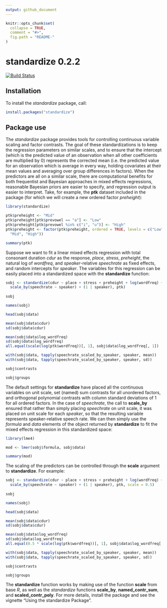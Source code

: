 ```yaml
---
output: github_document
---
```


<!-- README.md is generated from README.Rmd. Please edit that file -->

```r
knitr::opts_chunk$set(
  collapse = TRUE,
  comment = "#>",
  fig.path = "README-"
)
```

# standardize 0.2.2

[![Build Status](https://travis-ci.org/CDEager/standardize.svg?branch=master)](https://travis-ci.org/CDEager/standardize)

## Installation

To install the *standardize* package, call:

```r
install.packages("standardize")
```

## Package use

The *standardize* package provides tools for controlling continuous variable scaling and factor contrasts.  The goal of these standardizations is to keep the regression parameters on similar scales, and to ensure that the intercept (which is the predicted value of an observation when all other coefficients are multiplied by 0) represents the corrected mean (i.e. the predicted value for an observation which is average in every way, holding covariates at their mean values and averaging over group differences in factors).  When the predictors are all on a similar scale, there are computational benefits for both frequentist and Bayesian approaches in mixed effects regressions, reasonable Bayesian priors are easier to specify, and regression output is easier to interpret.  Take, for example, the **ptk** dataset included in the package (for which we will create a new ordered factor *preheight*):

```r
library(standardize)

ptk$preheight <- "Mid"
ptk$preheight[ptk$prevowel == "a"] <- "Low"
ptk$preheight[ptk$prevowel %in% c("i", "u")] <- "High"
ptk$preheight <- factor(ptk$preheight, ordered = TRUE, levels = c("Low",
  "Mid", "High"))

summary(ptk)
```

Suppose we want to fit a linear mixed effects regression with total consonant duration *cdur* as the response, *place*, *stress*, *preheight*, the natural log of *wordfreq*, and *speaker*-relative *speechrate* as fixed effects, and random intercepts for *speaker*.  The variables for this regression can be easily placed into a standardized space with the **standardize** function:

```r
sobj <- standardize(cdur ~ place + stress + preheight + log(wordfreq) +
  scale_by(speechrate ~ speaker) + (1 | speaker), ptk)
  
sobj

names(sobj)

head(sobj$data)

mean(sobj$data$cdur)
sd(sobj$data$cdur)

mean(sobj$data$log_wordfreq)
sd(sobj$data$log_wordfreq)
all.equal(scale(log(ptk$wordfreq))[, 1], sobj$data$log_wordfreq[, 1])

with(sobj$data, tapply(speechrate_scaled_by_speaker, speaker, mean))
with(sobj$data, tapply(speechrate_scaled_by_speaker, speaker, sd))

sobj$contrasts

sobj$groups
```

The default settings for **standardize** have placed all the continuous variables on unit scale, set (named) sum contrasts for all unordered factors, and orthogonal polynomial contrasts with column standard deviations of 1 for all ordered factors.  In the case of *speechrate*, the call to **scale_by** ensured that rather than simply placing *speechrate* on unit scale, it was placed on unit scale for each *speaker*, so that the resulting variable represents speaker-relative speech rate.  We can then simply use the *formula* and *data* elements of the object returned by **standardize** to fit the mixed effects regression in this standardized space:

```r
library(lme4)

mod <- lmer(sobj$formula, sobj$data)

summary(mod)
```

The scaling of the predictors can be controlled through the **scale** argument to **standardize**.  For example:

```r
sobj <- standardize(cdur ~ place + stress + preheight + log(wordfreq) +
  scale_by(speechrate ~ speaker) + (1 | speaker), ptk, scale = 0.5)
  
sobj

names(sobj)

head(sobj$data)

mean(sobj$data$cdur)
sd(sobj$data$cdur)

mean(sobj$data$log_wordfreq)
sd(sobj$data$log_wordfreq)
all.equal(0.5 * scale(log(ptk$wordfreq))[, 1], sobj$data$log_wordfreq[, 1])

with(sobj$data, tapply(speechrate_scaled_by_speaker, speaker, mean))
with(sobj$data, tapply(speechrate_scaled_by_speaker, speaker, sd))

sobj$contrasts

sobj$groups
```

The **standardize** function works by making use of the function **scale** from base *R*, as well as the *standardize* functions **scale_by**, **named_contr_sum**, and **scaled_contr_poly**.  For more details, install the package and see the vignette "Using the standardize Package".
